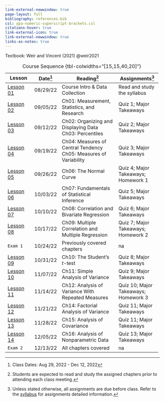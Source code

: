 ```yaml
---
link-external-newwindow: true
page-layout: full
bibliography: references.bib
csl: apa-numeric-superscript-brackets.csl
citations-hover: true
link-external-icon: true
link-external-newwindow: true
links-as-notes: true
---
```


Textbook: Weir and Vincent (2021) @weir2021

+------------------------+---------------+-----------------------------------------------------+--------------------------------------+
| Lesson                 | Date[^1]      | Reading[^2]                                         | Assignments[^3]                      |
+========================+===============+=====================================================+======================================+
| [Lesson 01](les01.qmd) | 08/29/22      | Course Intro & Data Collection                      | Read and study the syllabus          |
+------------------------+---------------+-----------------------------------------------------+--------------------------------------+
| [Lesson 02](les02.qmd) | 09/05/22      | Ch01: Measurement, Statistics, and Research         | Quiz 1; Major Takeaways              |
+------------------------+---------------+-----------------------------------------------------+--------------------------------------+
| [Lesson 03](les03.qmd) | 09/12/22      | Ch02: Organizing and Displaying Data\               | Quiz 2; Major Takeaways              |
|                        |               | Ch03: Percentiles                                   |                                      |
+------------------------+---------------+-----------------------------------------------------+--------------------------------------+
| [Lesson 04](les04.qmd) | 09/19/22      | Ch04: Measures of Central Tendency\                 | Quiz 3; Major Takeaways              |
|                        |               | Ch05: Measures of Variability                       |                                      |
+------------------------+---------------+-----------------------------------------------------+--------------------------------------+
| [Lesson 05](les05.qmd) | 09/26/22      | Ch06: The Normal Curve\                             | Quiz 4; Major Takeaways; Homework 1  |
+------------------------+---------------+-----------------------------------------------------+--------------------------------------+
| [Lesson 06](les06.qmd) | 10/03/22      | Ch07: Fundamentals of Statistical Inference         | Quiz 5; Major Takeaways              |
+------------------------+---------------+-----------------------------------------------------+--------------------------------------+
| [Lesson 07](les07.qmd) | 10/10/22      | Ch08: Correlation and Bivariate Regression          | Quiz 6; Major Takeaways              |
+------------------------+---------------+-----------------------------------------------------+--------------------------------------+
| [Lesson 08](les08.qmd) | 10/17/22      | Ch09: Multiple Correlation and Multiple Regression\ | Quiz 7; Major Takeaways; Homework 2  |
+------------------------+---------------+-----------------------------------------------------+--------------------------------------+
| `Exam 1`               | 10/24/22      | Previously covered chapters                         | na                                   |
+------------------------+---------------+-----------------------------------------------------+--------------------------------------+
| [Lesson 09](les09.qmd) | 10/31/22      | Ch10: The Student's *t*-test\                       | Quiz 8; Major Takeaways              |
+------------------------+---------------+-----------------------------------------------------+--------------------------------------+
| [Lesson 10](les10.qmd) | 11/07/22      | Ch11: Simple Analysis of Variance\                  | Quiz 9; Major Takeaways              |
+------------------------+---------------+-----------------------------------------------------+--------------------------------------+
| [Lesson 11](les11.qmd) | 11/14/22      | Ch12: Analysis of Variance With Repeated Measures\  | Quiz 10; Major Takeaways; Homework 3 |
+------------------------+---------------+-----------------------------------------------------+--------------------------------------+
| [Lesson 12](les12.qmd) | 11/21/22      | Ch14: Factorial Analysis of Variance\               | Quiz 11; Major Takeaways             |
+------------------------+---------------+-----------------------------------------------------+--------------------------------------+
| [Lesson 13](les13.qmd) | 11/28/22      | Ch15: Analysis of Covariance\                       | Quiz 11; Major Takeaways             |
+------------------------+---------------+-----------------------------------------------------+--------------------------------------+
| [Lesson 14](les14.qmd) | 12/05/22      | Ch16: Analysis of Nonparametric Data\               | Quiz 13; Major Takeaways             |
+------------------------+---------------+-----------------------------------------------------+--------------------------------------+
| `Exam 2`               | 12/13/22      | All chapters covered                                | na                                   |
+------------------------+---------------+-----------------------------------------------------+--------------------------------------+

: Course Sequence {tbl-colwidths="\[15,15,40,20\]"}

[^1]: Class Dates: Aug 29, 2022 - Dec 12, 2022

[^2]: Students are expected to read and study the assigned chapters prior to attending each class meeting.

[^3]: Unless stated otherwise, all assignments are due before class. Refer to the [syllabus](syllabus.qmd) for assignments detailed information.
